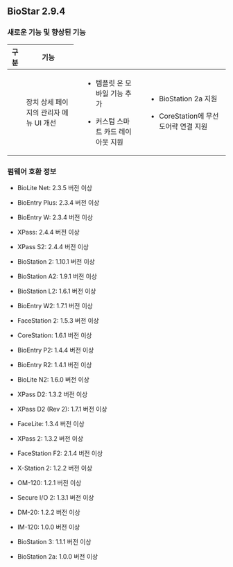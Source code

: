 ## BioStar 2.9.4

### 새로운 기능 및 향상된 기능

<Table>
<Thead>

<Th>구분</Th>

<Th>기능</Th>

</Thead>
<Tbody>
<Row>

<Td><Cmd sid='common.general' /></Td>

<Td>장치 상세 페이지의 관리자 메뉴 UI 개선</Td>

</Row>
<Row>

<Td><Cmd sid='common.gnb.user' /></Td>

<Td>

* 템플릿 온 모바일 기능 추가

* 커스텀 스마트 카드 레이아웃 지원

</Td>

</Row>
<Row>

<Td><Cmd sid='common.gnb.device' /></Td>

<Td>

* BioStation 2a 지원

* CoreStation에 무선 도어락 연결 지원

</Td>

</Row>
</Tbody>
</Table>

### 펌웨어 호환 정보

* BioLite Net: 2.3.5 버전 이상

* BioEntry Plus: 2.3.4 버전 이상

* BioEntry W: 2.3.4 버전 이상

* XPass: 2.4.4 버전 이상

* XPass S2: 2.4.4 버전 이상

* BioStation 2: 1.10.1 버전 이상

* BioStation A2: 1.9.1 버전 이상

* BioStation L2: 1.6.1 버전 이상

* BioEntry W2: 1.7.1 버전 이상

* FaceStation 2: 1.5.3 버전 이상

* CoreStation: 1.6.1 버전 이상

* BioEntry P2: 1.4.4 버전 이상

* BioEntry R2: 1.4.1 버전 이상

* BioLite N2: 1.6.0 버전 이상

* XPass D2: 1.3.2 버전 이상

* XPass D2 (Rev 2): 1.7.1 버전 이상

* FaceLite: 1.3.4 버전 이상

* XPass 2: 1.3.2 버전 이상

* FaceStation F2: 2.1.4 버전 이상

* X-Station 2: 1.2.2 버전 이상

* OM-120: 1.2.1 버전 이상

* Secure I/O 2: 1.3.1 버전 이상

* DM-20: 1.2.2 버전 이상

* IM-120: 1.0.0 버전 이상

* BioStation 3: 1.1.1 버전 이상

* BioStation 2a: 1.0.0 버전 이상
